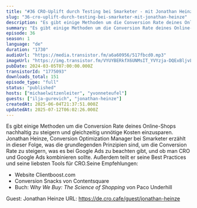 ```yaml
---
title: "#36 CRO-Uplift durch Testing bei Smarketer - mit Jonathan Heinze "
slug: "36-cro-uplift-durch-testing-bei-smarketer-mit-jonathan-heinze"
description: "Es gibt einige Methoden um die Conversion Rate deines Online-Shops nachhaltig zu steigern und gleichzeitig unnötige Kosten einzusparen. Jonathan Heinze, Conversion Optimization Manager bei Smarketer erzählt in dieser Folge, was die grundlegenden Prinzipien sind, um die Conversion Rate zu steigern, was es bei Google Ads zu beachten gibt, und ob man CRO und Google Ads kombinieren sollte. Außerdem teilt er seine Best Practices und seine liebsten Tools für CRO.Seine Empfehlungen:\n\n- Website Clientboost.com\n- Conversion Snacks von Contentsquare\n- Buch: W*hy We Buy: The Science of Shopping* von Paco Underhill\n\n Guest: Jonathan Heinze URL: https://de.cro.cafe/guest/jonathan-heinze"
summary: "Es gibt einige Methoden um die Conversion Rate deines Online-Shops nachhaltig zu steigern und gleichzeitig unnötige Kosten einzusparen. Jonathan Heinze, Conversion Optimization Manager bei Smarketer erzählt in dieser Folge, was die grundlegenden Prinzipien sind, um die Conversion Rate zu steigern, was es bei Google Ads zu beachten gibt, und ob man CRO und Google Ads kombinieren sollte. Außerdem teilt er seine Best Practices und seine liebsten Tools für CRO.Seine Empfehlungen:Website Clientboost.comConversion Snacks von ContentsquareBuch: Why We Buy: The Science of Shopping von Paco Underhill Guest: Jonathan Heinze URL: https://de.cro.cafe/guest/jonathan-heinze"
episode: 36
season: 1
language: "de"
duration: "1730"
audioUrl: "https://media.transistor.fm/a6a60956/517fbcd0.mp3"
imageUrl: "https://img.transistor.fm/VYUYBERkfX6UNMsIT_YVYzja-DQExBljvLgg5hj0Ap0/rs:fill:3000:3000:1/q:60/aHR0cHM6Ly9pbWct/dXBsb2FkLXByb2R1/Y3Rpb24udHJhbnNp/c3Rvci5mbS9lNDQz/YjMxMjRhMDc2NmZh/ZTZkY2Q4NjYzOTNm/NGIzNy5wbmc.webp"
pubDate: 2024-03-05T07:00:00.000Z
transistorId: "1775093"
downloads_total: 151
episode_type: "full"
status: "published"
hosts: ["michaelwitzenleiter", "yvonneteufel"]
guests: ["ilja-gurevich", "jonathan-heinze"]
createdAt: 2025-06-04T21:37:51.000Z
updatedAt: 2025-07-12T06:02:26.000Z
---
```


Es gibt einige Methoden um die Conversion Rate deines Online-Shops nachhaltig zu steigern und gleichzeitig unnötige Kosten einzusparen. Jonathan Heinze, Conversion Optimization Manager bei Smarketer erzählt in dieser Folge, was die grundlegenden Prinzipien sind, um die Conversion Rate zu steigern, was es bei Google Ads zu beachten gibt, und ob man CRO und Google Ads kombinieren sollte. Außerdem teilt er seine Best Practices und seine liebsten Tools für CRO.Seine Empfehlungen:

- Website Clientboost.com
- Conversion Snacks von Contentsquare
- Buch: W*hy We Buy: The Science of Shopping* von Paco Underhill

 Guest: Jonathan Heinze URL: https://de.cro.cafe/guest/jonathan-heinze
